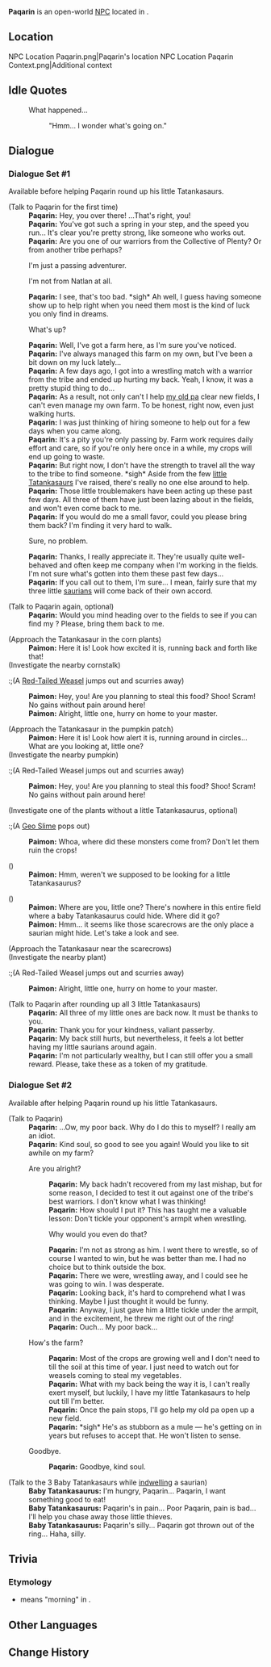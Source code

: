 {{Meta
<!-- Remove this template after adding the missing info -->
|missing_NPC_profile  = yes
}}
{{Character Infobox
|type             = Open-World NPC
|image            = NPC Paqarin.png
|realname         = <!-- Optional, if different from in-game name -->
|deceased         = <!-- Past (for deceased prior to events of the game) or free response -->
|region           = Natlan
|location         = Natlan
|affiliation      = Collective of Plenty
|title            = 

|ancestry         = <!-- Clan/family -->
|father           = Dutta
|mother           = 
|spouse           = 
|sibling          = 
|child            = 
|relative         = 

|voiceEN          = 
|voiceCN          = 
|voiceJP          = 
|voiceKR          = 
|dialoguereward   = 
}}
'''Paqarin''' is an open-world [[NPC]] located in {{Location|Atocpan}}.
<!-- Following a certain dialogue branch for the first time gives the player AMOUNT_AS_WORD [[Item]]. -->

==Location==
<gallery>
NPC Location Paqarin.png|Paqarin's location
NPC Location Paqarin Context.png|Additional context
</gallery>
<!--
==Profile==
Detailed story/lore information goes here.
''(To be added.)''

===Appearance===
Keep appearance section short and concise. Limit to 2 paragraphs with 3-4 sentences each.
''(To be added.)''

==Quests and Events==
{{Quests and Events}}
-->
==Idle Quotes==
{{Dialogue Start}}
:{{DIcon|Idle}} What happened...
::{{A|VO Paqarin 01.ogg}} "Hmm... I wonder what's going on."
{{Dialogue End}}

==Dialogue==
{{Stub Dialogue|Conditions}}
===Dialogue Set #1===
Available before helping Paqarin round up his little Tatankasaurs.
{{Dialogue Start}}
;(Talk to Paqarin for the first time)
:'''Paqarin:''' Hey, you over there! ...That's right, you!
:'''Paqarin:''' You've got such a spring in your step, and the speed you run... It's clear you're pretty strong, like someone who works out.
:'''Paqarin:''' Are you one of our warriors from the Collective of Plenty? Or from another tribe perhaps?
:{{DIcon}} I'm just a passing adventurer.
:{{DIcon}} I'm not from Natlan at all.
:'''Paqarin:''' I see, that's too bad. *sigh* Ah well, I guess having someone show up to help right when you need them most is the kind of luck you only find in dreams.
:{{DIcon}} What's up?
:'''Paqarin:''' Well, I've got a farm here, as I'm sure you've noticed.
:'''Paqarin:''' I've always managed this farm on my own, but I've been a bit down on my luck lately...
:'''Paqarin:''' A few days ago, I got into a wrestling match with a warrior from the tribe and ended up hurting my back. Yeah, I know, it was a pretty stupid thing to do...
:'''Paqarin:''' As a result, not only can't I help{{sic}} [[Dutta|my old pa]] clear new fields, I can't even manage my own farm. To be honest, right now, even just walking hurts.
:'''Paqarin:''' I was just thinking of hiring someone to help out for a few days when you came along.
:'''Paqarin:''' It's a pity you're only passing by. Farm work requires daily effort and care, so if you're only here once in a while, my crops will end up going to waste.
:'''Paqarin:''' But right now, I don't have the strength to travel all the way to the tribe to find someone. *sigh* Aside from the few [[Tatankasaur Whelp|little Tatankasaurs]] I've raised, there's really no one else around to help.
:'''Paqarin:''' Those little troublemakers have been acting up these past few days. All three of them have just been lazing about in the fields, and won't even come back to me.
:'''Paqarin:''' If you would do me a small favor, could you please bring them back? I'm finding it very hard to walk.
:{{DIcon}} Sure, no problem.
:'''Paqarin:''' Thanks, I really appreciate it. They're usually quite well-behaved and often keep me company when I'm working in the fields. I'm not sure what's gotten into them these past few days...
:'''Paqarin:''' If you call out to them, I'm sure... I mean, fairly sure that my three little [[saurian]]s will come back of their own accord.

;(Talk to Paqarin again, optional)
:'''Paqarin:''' Would you mind heading over to the fields to see if you can find my {{color|buzzword|three little saurians}}? Please, bring them back to me.

;(Approach the Tatankasaur in the corn plants)
:'''Paimon:''' Here it is! Look how excited it is, running back and forth like that!
;(Investigate the nearby cornstalk)
:;(A [[Red-Tailed Weasel]] jumps out and scurries away)
:'''Paimon:''' Hey, you! Are you planning to steal this food? Shoo! Scram! No gains without pain around here!
:'''Paimon:''' Alright, little one, hurry on home to your master.

;(Approach the Tatankasaur in the pumpkin patch)
:'''Paimon:''' Here it is! Look how alert it is, running around in circles... What are you looking at, little one?
;(Investigate the nearby pumpkin)
:;(A Red-Tailed Weasel jumps out and scurries away)
:'''Paimon:''' Hey, you! Are you planning to steal this food? Shoo! Scram! No gains without pain around here!

;(Investigate one of the plants without a little Tatankasaurus, optional)
:;(A [[Geo Slime]] pops out)
:'''Paimon:''' Whoa, where did these monsters come from? Don't let them ruin the crops!

;({{Cx}})<!-- Maybe if you wander too far? -->
:'''Paimon:''' Hmm, weren't we supposed to be looking for a little Tatankasaurus?

;({{Cx}})
:'''Paimon:''' Where are you, little one? There's nowhere in this entire field where a baby Tatankasaurus could hide. Where did it go?
:'''Paimon:''' Hmm... it seems like those scarecrows are the only place a saurian might hide. Let's take a look and see.

;(Approach the Tatankasaur near the scarecrows)
;(Investigate the nearby plant)
:;(A Red-Tailed Weasel jumps out and scurries away)
:'''Paimon:''' Alright, little one, hurry on home to your master.

;(Talk to Paqarin after rounding up all 3 little Tatankasaurs)
:'''Paqarin:''' All three of my little ones are back now. It must be thanks to you.
:'''Paqarin:''' Thank you for your kindness, valiant passerby.
:'''Paqarin:''' My back still hurts, but nevertheless, it feels a lot better having my little saurians around again.
:'''Paqarin:''' I'm not particularly wealthy, but I can still offer you a small reward. Please, take these as a token of my gratitude.
{{Dialogue End}}

===Dialogue Set #2===
Available after helping Paqarin round up his little Tatankasaurs.
{{Dialogue Start}}
;(Talk to Paqarin)
:'''Paqarin:''' ...Ow, my poor back. Why do I do this to myself? I really am an idiot.
:'''Paqarin:''' Kind soul, so good to see you again! Would you like to sit awhile on my farm?
:{{DIcon}} Are you alright?
::'''Paqarin:''' My back hadn't recovered from my last mishap, but for some reason, I decided to test it out against one of the tribe's best warriors. I don't know what I was thinking!
::'''Paqarin:''' How should I put it? This has taught me a valuable lesson: Don't tickle your opponent's armpit when wrestling.
::{{DIcon}} Why would you even do that?
::'''Paqarin:''' I'm not as strong as him. I went there to wrestle, so of course I wanted to win, but he was better than me. I had no choice but to think outside the box.
::'''Paqarin:''' There we were, wrestling away, and I could see he was going to win. I was desperate.
::'''Paqarin:''' Looking back, it's hard to comprehend what I was thinking. Maybe I just thought it would be funny.
::'''Paqarin:''' Anyway, I just gave him a little tickle under the armpit, and in the excitement, he threw me right out of the ring!
::'''Paqarin:''' Ouch... My poor back...
:{{DIcon}} How's the farm?
::'''Paqarin:''' Most of the crops are growing well and I don't need to till the soil at this time of year. I just need to watch out for weasels coming to steal my vegetables.
::'''Paqarin:''' What with my back being the way it is, I can't really exert myself, but luckily, I have my little Tatankasaurs to help out till I'm better.
::'''Paqarin:''' Once the pain stops, I'll go help my old pa open up a new field.
::'''Paqarin:''' *sigh* He's as stubborn as a mule &mdash; he's getting on in years but refuses to accept that. He won't listen to sense.
:{{DIcon}} Goodbye.
::'''Paqarin:''' Goodbye, kind soul.

;(Talk to the 3 Baby Tatankasaurs while [[indwelling]] a saurian)
:'''Baby Tatankasaurus:''' I'm hungry, Paqarin... Paqarin, I want something good to eat!
:'''Baby Tatankasaurus:''' Paqarin's in pain... Poor Paqarin, pain is bad... I'll help you chase away those little thieves.
:'''Baby Tatankasaurus:''' Paqarin's silly... Paqarin got thrown out of the ring... Haha, silly.
{{Dialogue End}}
<!--
==Event Dialogue==
===Event Name===
{{Dialogue Start}}
:'''Paqarin:'''
{{Dialogue End}}
-->
==Trivia==
===Etymology===
*{{wt|paqarin|Paqarin}} means "morning" in {{w|Quechuan languages|Quechua}}.

==Other Languages==
{{Other Languages|default_hidden=1
|en      = Paqarin
|zhs     = 帕卡林
|zhs_rm  = 
|zht     = 帕卡林
|zht_rm  = 
|ja      = パカリン
|ja_rm   = 
|ko      = 파카린
|es      = Paqarin
|fr      = Paqarin
|ru      = Пакарин
|th      = Paqarin
|vi      = Paqarin
|de      = Paqarin
|id      = Paqarin
|pt      = Paqarin
|tr      = Paqarin
|it      = Paqarin
}}

==Change History==
{{Change History|5.5}}
<!--
==References==
{{Reflist}}
-->